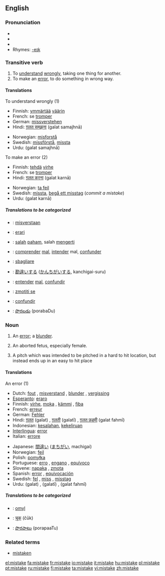 ==English==

===Pronunciation===
*{{SAMPA|/mIs"teIk/}}
*{{IPA|/mɪs'teɪk/}}
*{{audio|en-us-mistake.ogg|Audio (US)}}
*Rhymes: [[Rhymes:English:-eɪk|-eɪk]]

===Transitive verb===
{{en-verb|mistakes|mistaking|mistook|mistaken}}

# To [[understand]] [[wrongly]], taking one thing for another.
# To make an [[error]], to do something in wrong way.

====Translations====
;To understand wrongly (1)
{{top}}
*Finnish: [[ymmärtää]] [[väärin]]
*French: se [[tromper]]
*German: [[missverstehen]]
*Hindi: [[ग़लत समझना]] (<u>g</u>alat samajhnā)
{{mid}}
*Norwegian: [[misforstå]]
*Swedish: [[missförstå]], [[missta]]
*Urdu: {{URchar|[[غلط سمجھنا]]}} (<u>g</u>alat samajhnā)
{{bottom}}

;To make an error (2)
{{top}}
*Finnish: [[tehdä]] [[virhe]]
*French: se [[tromper]]
*Hindi: [[ग़लत करना]] (<u>g</u>alat karnā)
{{mid}}
*Norwegian: [[ta feil]]
*Swedish: [[missta]], [[begå ett misstag]] (''commit a mistake'')
*Urdu: {{URchar|[[غلط کرنا]]}} (<u>g</u>alat karnā)
{{bottom}}

=====Translations to be categorized=====
{{checktrans}}
{{top}}
*{{ttbc|Dutch}}: [[misverstaan]]
*{{ttbc|Esperanto}}: [[erari]]
*{{ttbc|Indonesian}}: [[salah]] [[paham]], salah [[mengerti]]
*{{ttbc|Interlingua}}: [[comprender]] [[mal]], [[intender]] mal, [[confunder]]
*{{ttbc|Italian}}: [[sbagliare]]
{{mid}}
*{{ttbc|Japanese}}: [[勘違い]]する ([[かんちがい]]する, kanchigai-suru)
*{{ttbc|Portuguese}}: [[entender]] [[mal]], [[confundir]]
*{{ttbc|Slovene}}: [[zmotiti se]]
*{{ttbc|Spanish}}: [[confundir]]
*{{ttbc|Telugu}}: [[పొరబడు]] (porabaDu)
{{bottom}}

===Noun===
{{en-noun}}

# An [[error]]; a [[blunder]].
# {{figurative}} An aborted fetus, especially female. {{italbrac|one boy and seven mistakes}}
# {{baseball}} A pitch which was intended to be pitched in a hard to hit location, but instead ends up in an easy to hit place

====Translations====
;An error (1)
{{top}}
*Dutch: [[fout]] {{f}}, [[misverstand]] {{n}}, [[blunder]] {{m}}, [[vergissing]] {{f}}
*[[Esperanto]]: [[eraro]]
*Finnish: [[virhe]], [[moka]] {{italbrac|colloquial}}, [[kämmi]] {{italbrac|colloquial}}, [[fiba]] {{italbrac|slang}}
*French: [[erreur]] {{f}}
*German: [[Fehler]] {{m}}
*Hindi: [[ग़लत]] (<u>g</u>alat) {{m}}, [[ग़लती]] (<u>g</u>alatī) {{f}}, [[ग़लत फ़हमी]] (<u>g</u>alat fahmī) {{f}}
*Indonesian: [[salah|kesalahan]], [[keliru|kekeliruan]]
*[[Interlingua]]: [[error]]
*Italian: [[errore]] {{m}}
{{mid}}
*Japanese: [[間違い]] ([[まちがい]], machigai)
*Norwegian: [[feil]] {{m}}
*Polish: [[pomyłka]] {{f}}
*Portuguese: [[erro]] {{m}}, [[engano]] {{m}}, [[equívoco]] {{m}}
*Slovene: [[napaka]] {{f}}, [[zmota]] {{f}}
*Spanish: [[error]] {{m}}, [[equivocación]] {{f}}
*Swedish: [[fel]] {{n}}, [[miss]] {{c}}, [[misstag]] {{n}}
*Urdu: {{URchar|[[غلط]]}} (<u>g</u>alat) {{m}}, {{URchar|[[غلطی]]}} (<u>g</u>alatī) {{f}}, {{URchar|[[غلط فہمی]]}} (<u>g</u>alat fahmī) {{f}}
{{bottom}}

=====Translations to be categorized=====
{{checktrans}}
{{top}}
*{{ttbc|Czech}}: [[omyl]] {{m}}
{{mid}}
*{{ttbc|Marathi}}: [[चूक]] (čūk)
*{{ttbc|Telugu}}: [[పొరపాటు]] (porapaaTu)
{{bottom}}

===Related terms===
*[[mistaken]]

[[el:mistake]]
[[fa:mistake]]
[[fr:mistake]]
[[io:mistake]]
[[it:mistake]]
[[hu:mistake]]
[[pl:mistake]]
[[pt:mistake]]
[[ru:mistake]]
[[fi:mistake]]
[[ta:mistake]]
[[vi:mistake]]
[[zh:mistake]]
